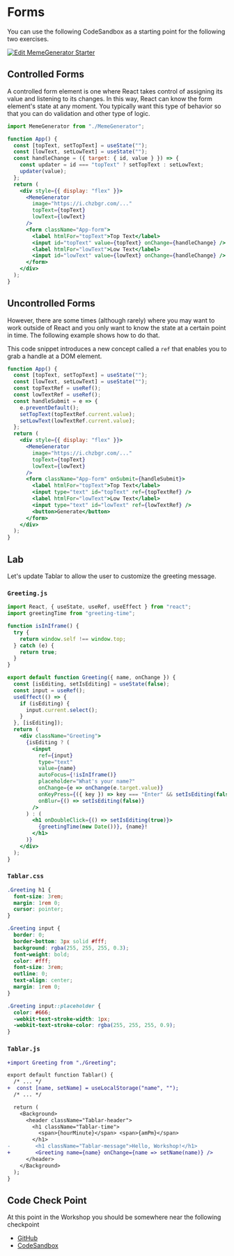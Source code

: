 # Forms

<!-- https://codesandbox.io/s/n95ljrng2 -->

You can use the following CodeSandbox as a starting point for the following two exercises.

<a href="https://codesandbox.io/s/busy-water-mlkgx?fontsize=14">
  <img
    alt="Edit MemeGenerator Starter"
    src="https://codesandbox.io/static/img/play-codesandbox.svg"
  />
</a>

## Controlled Forms

A controlled form element is one where React takes control of assigning its value and listening to its changes. In this way, React can know the form element's state at any moment. You typically want this type of behavior so that you can do validation and other type of logic.

```jsx
import MemeGenerator from "./MemeGenerator";

function App() {
  const [topText, setTopText] = useState("");
  const [lowText, setLowText] = useState("");
  const handleChange = ({ target: { id, value } }) => {
    const updater = id === "topText" ? setTopText : setLowText;
    updater(value);
  };
  return (
    <div style={{ display: "flex" }}>
      <MemeGenerator
        image="https://i.chzbgr.com/..."
        topText={topText}
        lowText={lowText}
      />
      <form className="App-form">
        <label htmlFor="topText">Top Text</label>
        <input id="topText" value={topText} onChange={handleChange} />
        <label htmlFor="lowText">Low Text</label>
        <input id="lowText" value={lowText} onChange={handleChange} />
      </form>
    </div>
  );
}
```

## Uncontrolled Forms

However, there are some times (although rarely) where you may want to work outside of React and you only want to know the state at a certain point in time. The following example shows how to do that.

This code snippet introduces a new concept called a `ref` that enables you to grab a handle at a DOM element.

```jsx
function App() {
  const [topText, setTopText] = useState("");
  const [lowText, setLowText] = useState("");
  const topTextRef = useRef();
  const lowTextRef = useRef();
  const handleSubmit = e => {
    e.preventDefault();
    setTopText(topTextRef.current.value);
    setLowText(lowTextRef.current.value);
  };
  return (
    <div style={{ display: "flex" }}>
      <MemeGenerator
        image="https://i.chzbgr.com/..."
        topText={topText}
        lowText={lowText}
      />
      <form className="App-form" onSubmit={handleSubmit}>
        <label htmlFor="topText">Top Text</label>
        <input type="text" id="topText" ref={topTextRef} />
        <label htmlFor="lowText">Low Text</label>
        <input type="text" id="lowText" ref={lowTextRef} />
        <button>Generate</button>
      </form>
    </div>
  );
}
```

## Lab

Let's update Tablar to allow the user to customize the greeting message.

### `Greeting.js`

```jsx
import React, { useState, useRef, useEffect } from "react";
import greetingTime from "greeting-time";

function isInIframe() {
  try {
    return window.self !== window.top;
  } catch (e) {
    return true;
  }
}

export default function Greeting({ name, onChange }) {
  const [isEditing, setIsEditing] = useState(false);
  const input = useRef();
  useEffect(() => {
    if (isEditing) {
      input.current.select();
    }
  }, [isEditing]);
  return (
    <div className="Greeting">
      {isEditing ? (
        <input
          ref={input}
          type="text"
          value={name}
          autoFocus={!isInIframe()}
          placeholder="What's your name?"
          onChange={e => onChange(e.target.value)}
          onKeyPress={({ key }) => key === "Enter" && setIsEditing(false)}
          onBlur={() => setIsEditing(false)}
        />
      ) : (
        <h1 onDoubleClick={() => setIsEditing(true)}>
          {greetingTime(new Date())}, {name}!
        </h1>
      )}
    </div>
  );
}
```

### `Tablar.css`

```css
.Greeting h1 {
  font-size: 3rem;
  margin: 1rem 0;
  cursor: pointer;
}

.Greeting input {
  border: 0;
  border-bottom: 3px solid #fff;
  background: rgba(255, 255, 255, 0.3);
  font-weight: bold;
  color: #fff;
  font-size: 3rem;
  outline: 0;
  text-align: center;
  margin: 1rem 0;
}

.Greeting input::placeholder {
  color: #666;
  -webkit-text-stroke-width: 1px;
  -webkit-text-stroke-color: rgba(255, 255, 255, 0.9);
}
```

### `Tablar.js`

```diff
+import Greeting from "./Greeting";

export default function Tablar() {
  /* ... */
+  const [name, setName] = useLocalStorage("name", "");
  /* ... */

  return (
    <Background>
      <header className="Tablar-header">
        <h1 className="Tablar-time">
          <span>{hourMinute}</span> <span>{amPm}</span>
        </h1>
-        <h1 className="Tablar-message">Hello, Workshop!</h1>
+        <Greeting name={name} onChange={name => setName(name)} />
      </header>
    </Background>
  );
}
```

## Code Check Point

At this point in the Workshop you should be somewhere near the following checkpoint

- [GitHub](https://github.com/elijahmanor/react-fun/tree/master/packages/06-forms)
- [CodeSandbox](https://codesandbox.io/s/github/elijahmanor/react-fun/tree/master/packages/06-forms)
